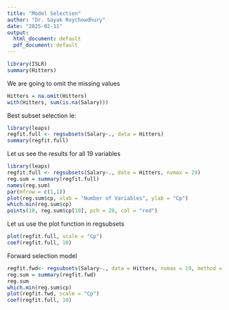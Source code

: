 ---
title: "Model Selection"
author: "Dr. Sayak Roychowdhury"
date: "2025-02-11"
output:
  html_document: default
  pdf_document: default
---

```{r}
library(ISLR)
summary(Hitters)
```

We are going to omit the missing values

```{r}
Hitters = na.omit(Hitters)
with(Hitters, sum(is.na(Salary)))
```
Best subset selection
le:

```{r}
library(leaps)
regfit.full <- regsubsets(Salary~., data = Hitters)
summary(regfit.full)
```

Let us see the results for all 19 variables
```{r}
library(leaps)
regfit.full <- regsubsets(Salary~., data = Hitters, nvmax = 19)
reg.sum = summary(regfit.full)
names(reg.sum)
par(mfrow = c(1,1))
plot(reg.sum$cp, xlab = "Number of Variables", ylab = "Cp")
which.min(reg.sum$cp)
points(10, reg.sum$cp[10], pch = 20, col = "red")
```
Let us use the plot function in regsubsets
```{r}
plot(regfit.full, scale = "Cp")
coef(regfit.full, 10)

```
Forward selection model
```{r}
regfit.fwd<- regsubsets(Salary~., data = Hitters, nvmax = 19, method = "forward")
reg.sum = summary(regfit.fwd)
reg.sum
which.min(reg.sum$cp)
plot(regfit.fwd, scale = "Cp")
coef(regfit.full, 10)

```
